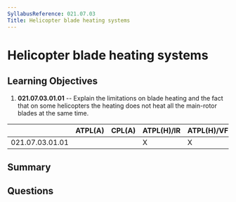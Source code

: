 ```yaml
---
SyllabusReference: 021.07.03
Title: Helicopter blade heating systems
---
```


# Helicopter blade heating systems

## Learning Objectives

1.  **021.07.03.01.01** -- Explain the limitations on blade heating and the fact
    that on some helicopters the heating does not heat all the main-rotor blades
    at the same time.

|                 | ATPL(A) | CPL(A) | ATPL(H)/IR | ATPL(H)/VFR | CPL(H) | IR | CBIR(A) |
| --------------- | ------- | ------ | ---------- | ----------- | ------ | -- | ------- |
| 021.07.03.01.01 |         |        | X          | X           | X      |    |         |

## Summary

## Questions
